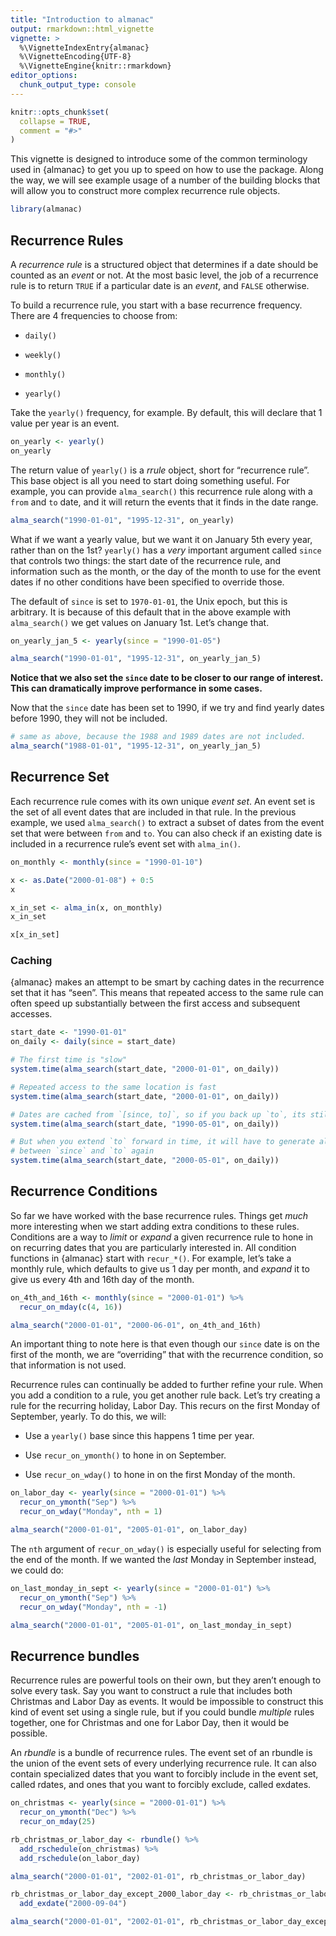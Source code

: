 ```yaml
---
title: "Introduction to almanac"
output: rmarkdown::html_vignette
vignette: >
  %\VignetteIndexEntry{almanac}
  %\VignetteEncoding{UTF-8}
  %\VignetteEngine{knitr::rmarkdown}
editor_options: 
  chunk_output_type: console
---
```


```r
knitr::opts_chunk$set(
  collapse = TRUE,
  comment = "#>"
)
```

This vignette is designed to introduce some of the common terminology used in {almanac} to get you up to speed on how to use the package. Along the way, we will see example usage of a number of the building blocks that will allow you to construct more complex recurrence rule objects.

```r
library(almanac)
```

## Recurrence Rules

A _recurrence rule_ is a structured object that determines if a date should be counted as an _event_ or not. At the most basic level, the job of a recurrence rule is to return `TRUE` if a particular date is an _event_, and `FALSE` otherwise.

To build a recurrence rule, you start with a base recurrence frequency. There are 4 frequencies to choose from:

- `daily()`

- `weekly()`

- `monthly()`

- `yearly()`

Take the `yearly()` frequency, for example. By default, this will declare that 1 value per year is an event.

```r
on_yearly <- yearly()
on_yearly
```

The return value of `yearly()` is a _rrule_ object, short for "recurrence rule". This base object is all you need to start doing something useful. For example, you can provide `alma_search()` this recurrence rule along with a `from` and `to` date, and it will return the events that it finds in the date range.

```r
alma_search("1990-01-01", "1995-12-31", on_yearly)
```

What if we want a yearly value, but we want it on January 5th every year, rather than on the 1st? `yearly()` has a _very_ important argument called `since` that controls two things: the start date of the recurrence rule, and information such as the month, or the day of the month to use for the event dates if no other conditions have been specified to override those.

The default of `since` is set to `1970-01-01`, the Unix epoch, but this is arbitrary. It is because of this default that in the above example with `alma_search()` we get values on January 1st. Let's change that.

```r
on_yearly_jan_5 <- yearly(since = "1990-01-05")

alma_search("1990-01-01", "1995-12-31", on_yearly_jan_5)
```

__Notice that we also set the `since` date to be closer to our range of interest. This can dramatically improve performance in some cases.__

Now that the `since` date has been set to 1990, if we try and find yearly dates before 1990, they will not be included.

```r
# same as above, because the 1988 and 1989 dates are not included. 
alma_search("1988-01-01", "1995-12-31", on_yearly_jan_5)
```

## Recurrence Set

Each recurrence rule comes with its own unique _event set_. An event set is the set of all event dates that are included in that rule. In the previous example, we used `alma_search()` to extract a subset of dates from the event set that were between `from` and `to`. You can also check if an existing date is included in a recurrence rule's event set with `alma_in()`.

```r
on_monthly <- monthly(since = "1990-01-10")

x <- as.Date("2000-01-08") + 0:5
x

x_in_set <- alma_in(x, on_monthly)
x_in_set

x[x_in_set]
```

### Caching

{almanac} makes an attempt to be smart by caching dates in the recurrence set that it has "seen". This means that repeated access to the same rule can often speed up substantially between the first access and subsequent accesses.

```r
start_date <- "1990-01-01"
on_daily <- daily(since = start_date)

# The first time is "slow"
system.time(alma_search(start_date, "2000-01-01", on_daily))

# Repeated access to the same location is fast
system.time(alma_search(start_date, "2000-01-01", on_daily))

# Dates are cached from `[since, to]`, so if you back up `to`, its still fast
system.time(alma_search(start_date, "1990-05-01", on_daily))

# But when you extend `to` forward in time, it will have to generate all dates
# between `since` and `to` again
system.time(alma_search(start_date, "2000-05-01", on_daily))
```

## Recurrence Conditions

So far we have worked with the base recurrence rules. Things get _much_ more interesting when we start adding extra conditions to these rules. Conditions are a way to _limit_ or _expand_ a given recurrence rule to hone in on recurring dates that you are particularly interested in. All condition functions in {almanac} start with `recur_*()`. For example, let's take a monthly rule, which defaults to give us 1 day per month, and _expand_ it to give us every 4th and 16th day of the month.

```r
on_4th_and_16th <- monthly(since = "2000-01-01") %>%
  recur_on_mday(c(4, 16))

alma_search("2000-01-01", "2000-06-01", on_4th_and_16th)
```

An important thing to note here is that even though our `since` date is on the first of the month, we are "overriding" that with the recurrence condition, so that information is not used.

Recurrence rules can continually be added to further refine your rule. When you add a condition to a rule, you get another rule back. Let's try creating a rule for the recurring holiday, Labor Day. This recurs on the first Monday of September, yearly. To do this, we will:

- Use a `yearly()` base since this happens 1 time per year.

- Use `recur_on_ymonth()` to hone in on September.

- Use `recur_on_wday()` to hone in on the first Monday of the month.

```r
on_labor_day <- yearly(since = "2000-01-01") %>%
  recur_on_ymonth("Sep") %>%
  recur_on_wday("Monday", nth = 1)

alma_search("2000-01-01", "2005-01-01", on_labor_day)
```

The `nth` argument of `recur_on_wday()` is especially useful for selecting from the end of the month. If we wanted the _last_ Monday in September instead, we could do:

```r
on_last_monday_in_sept <- yearly(since = "2000-01-01") %>%
  recur_on_ymonth("Sep") %>%
  recur_on_wday("Monday", nth = -1)

alma_search("2000-01-01", "2005-01-01", on_last_monday_in_sept)
```

## Recurrence bundles

Recurrence rules are powerful tools on their own, but they aren't enough to solve every task. Say you want to construct a rule that includes both Christmas and Labor Day as events. It would be impossible to construct this kind of event set using a single rule, but if you could bundle _multiple_ rules together, one for Christmas and one for Labor Day, then it would be possible.

An _rbundle_ is a bundle of recurrence rules. The event set of an rbundle is the union of the event sets of every underlying recurrence rule. It can also contain specialized dates that you want to forcibly include in the event set, called rdates, and ones that you want to forcibly exclude, called exdates.

```r
on_christmas <- yearly(since = "2000-01-01") %>%
  recur_on_ymonth("Dec") %>%
  recur_on_mday(25)

rb_christmas_or_labor_day <- rbundle() %>%
  add_rschedule(on_christmas) %>%
  add_rschedule(on_labor_day)

alma_search("2000-01-01", "2002-01-01", rb_christmas_or_labor_day)

rb_christmas_or_labor_day_except_2000_labor_day <- rb_christmas_or_labor_day %>%
  add_exdate("2000-09-04")

alma_search("2000-01-01", "2002-01-01", rb_christmas_or_labor_day_except_2000_labor_day)
```
